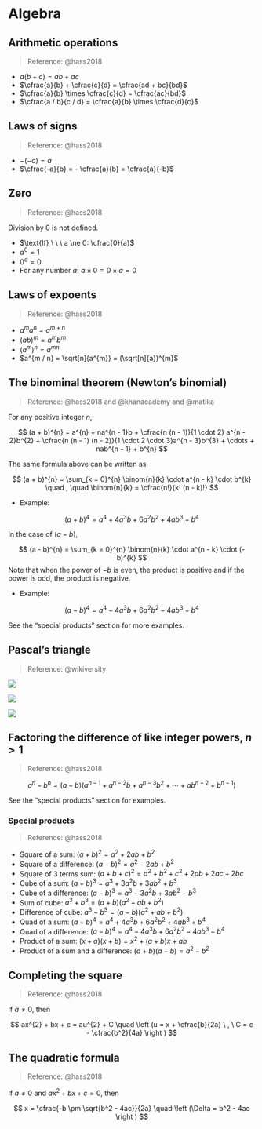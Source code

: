 # Algebra

## Arithmetic operations

> Reference: @hass2018

* $a(b + c) = ab + ac$
* $\cfrac{a}{b} + \cfrac{c}{d} = \cfrac{ad + bc}{bd}$
* $\cfrac{a}{b} \times \cfrac{c}{d} = \cfrac{ac}{bd}$
* $\cfrac{a / b}{c / d} = \cfrac{a}{b} \times \cfrac{d}{c}$

## Laws of signs

> Reference: @hass2018

* $-(- a) = a$
* $\cfrac{-a}{b} = - \cfrac{a}{b} = \cfrac{a}{-b}$

## Zero

> Reference: @hass2018

Division by $0$ is not defined.

* $\text{If} \ \ \ a \ne 0: \cfrac{0}{a}$
* $a^{0} = 1$
* $0^{a} = 0$
* For any number $a$: $a \times 0 = 0 \times a = 0$

## Laws of expoents

> Reference: @hass2018

* $a^{m} a^{n} = a^{m + n}$
* $(ab)^{m} = a^{m} b^{m}$
* $(a^{m})^{n} = a^{mn}$
* $a^{m / n} = \sqrt[n]{a^{m}} = (\sqrt[n]{a})^{m}$

## The binominal theorem (Newton's binomial)

> Reference: @hass2018 and @khanacademy and @matika

For any positive integer $n$,

$$
(a + b)^{n} = a^{n} + na^{n - 1}b + \cfrac{n (n - 1)}{1 \cdot 2} a^{n - 2}b^{2} + \cfrac{n (n - 1) (n - 2)}{1 \cdot 2 \cdot 3}a^{n - 3}b^{3} + \cdots + nab^{n - 1} + b^{n}
$$

The same formula above can be written as

$$
(a + b)^{n} = \sum_{k = 0}^{n} \binom{n}{k} \cdot a^{n - k} \cdot b^{k} \quad , \quad \binom{n}{k} = \cfrac{n!}{k! (n - k)!}
$$

* Example:

$$
(a + b)^4 = a^{4} + 4a^{3}b + 6a^{2}b^{2} + 4ab^{3} + b^{4}
$$

In the case of $(a - b)$,

$$
(a - b)^{n} = \sum_{k = 0}^{n} \binom{n}{k} \cdot a^{n - k} \cdot (- b)^{k}
$$
Note that when the power of $− b$ is even, the product is positive and if the power is odd, the product is negative.

* Example:

$$
(a - b)^4 = a^{4} - 4a^{3}b + 6a^{2}b^{2} - 4ab^{3} + b^{4}
$$

See the "special products" section for more examples.

## Pascal's triangle

> Reference: @wikiversity

![](../images/wikiversity_pascal-s-triangle_1.png)

![](../images/wikiversity_pascal-s-triangle_2.png)

![](../images/wikiversity_pascal-s-triangle_3.png)

## Factoring the difference of like integer powers, $n > 1$

> Reference: @hass2018

$$
a^{n} - b^{n} = (a - b)(a^{n - 1} + a^{n - 2}b + a^{n -3}b^{2} + \cdots + ab^{n - 2} + b^{n - 1})
$$

See the "special products" section for examples.

### Special products

> Reference: @hass2018

* Square of a sum: $(a + b)^{2} = a^{2} + 2ab + b^{2}$
* Square of a difference: $(a - b)^{2} = a^{2} - 2ab + b^{2}$
* Square of 3 terms sum: $(a + b + c)^{2} = a^{2} + b^{2} + c^{2} + 2ab + 2ac + 2bc$
* Cube of a sum: $(a + b)^3 = a^{3} + 3a^{2}b + 3ab^{2} + b^{3}$
* Cube of a difference: $(a - b)^{3} = a^{3} - 3a^{2}b + 3ab^{2} - b^{3}$
* Sum of cube: $a^{3} + b^{3} = (a + b)(a^{2} - ab + b^{2})$
* Difference of cube: $a^{3} - b^{3} = (a - b)(a^{2} + ab + b^{2})$
* Quad of a sum: $(a + b)^4 = a^{4} + 4a^{3}b + 6a^{2}b^{2} + 4ab^{3} + b^{4}$
* Quad of a difference: $(a - b)^4 = a^{4} - 4a^{3}b + 6a^{2}b^{2} - 4ab^{3} + b^{4}$
* Product of a sum: $(x + a)(x + b) = x^{2} + (a + b)x + ab$
* Product of a sum and a difference: $(a + b)(a - b) = a^{2} - b^{2}$

## Completing the square

> Reference: @hass2018

If $a \neq 0$, then

$$
ax^{2} + bx + c = au^{2} + C \quad \left (u = x + \cfrac{b}{2a} \ , \ C = c - \cfrac{b^2}{4a} \right )
$$

## The quadratic formula

> Reference: @hass2018

If $a \neq 0$ and $ax^{2} + bx + c = 0$, then

$$
x = \cfrac{-b \pm \sqrt{b^2 - 4ac}}{2a} \quad \left (\Delta = b^2 - 4ac  \right ) 
$$
